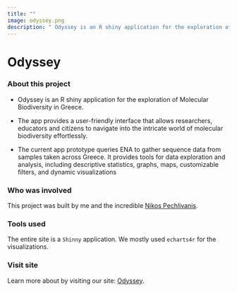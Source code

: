 ```yaml
---
title: ""
image: odyssey.png
description: " Odyssey is an R shiny application for the exploration of Molecular Biodiversity in Greece."
---
```


# Odyssey

### About this project

-   Odyssey is an R shiny application for the exploration of Molecular Biodiversity in Greece.

-   The app provides a user-friendly interface that allows researchers, educators and citizens to navigate into the intricate world of molecular biodiversity effortlessly.

-   The current app prototype queries ENA to gather sequence data from samples taken across Greece. It provides tools for data exploration and analysis, including descriptive statistics, graphs, maps, customizable filters, and dynamic visualizations

### Who was involved

This project was built by me and the incredible [Nikos Pechlivanis](https://npechl.github.io/){target="_blank"}.

### Tools used

The entire site is a `Shinny` application. We mostly used `echarts4r` for the visualizations.

### Visit site

Learn more about by visiting our site: [Odyssey](https://npechl.shinyapps.io/odyssey/).
